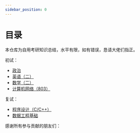 ```yaml
---
sidebar_position: 0
---
```


# 目录

本仓库为自用考研知识总结，水平有限，如有错误，恳请大佬们指正。

初试：

+ [政治](/politics)
+ [英语（二）](/english)
+ [数学（二）](/math)
+ [计算机网络（803）](/network)

复试：

+ [程序设计（C/C++）](/programming)
+ [数据工程基础](/data-engineering)

感谢所有参与贡献的朋友们：

<Contributors />